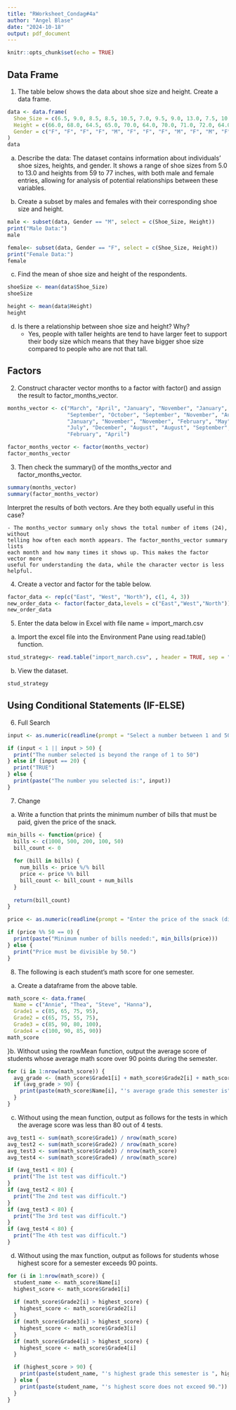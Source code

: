 ```yaml
---
title: "RWorksheet_Condag#4a"
author: "Angel Blase"
date: "2024-10-18"
output: pdf_document
---
```


```r
knitr::opts_chunk$set(echo = TRUE)
```
## Data Frame
1. The table below shows the data about shoe size and height. Create a data frame.
```r
data <- data.frame(
  Shoe_Size = c(6.5, 9.0, 8.5, 8.5, 10.5, 7.0, 9.5, 9.0, 13.0, 7.5, 10.5, 8.5, 12.0, 10.5, 13.0, 11.5, 8.5, 5.0, 10.0, 6.5, 7.5, 8.5, 10.5, 8.5, 10.5, 11.0, 9.0, 13.0),
  Height = c(66.0, 68.0, 64.5, 65.0, 70.0, 64.0, 70.0, 71.0, 72.0, 64.0, 74.5, 67.0, 71.0, 71.0, 77.0, 72.0, 59.0, 62.0, 72.0, 66.0, 64.0, 67.0, 73.0, 69.0, 72.0, 70.0, 69.0, 70.0),
  Gender = c("F", "F", "F", "F", "M", "F", "F", "F", "M", "F", "M", "F", "M", "M", "M", "M", "F", "F", "M", "F", "F", "M", "M", "F", "M", "M", "M", "M")
)
data
```

a. Describe the data: The dataset contains information about individuals' shoe sizes, heights, and gender. It shows a range of shoe sizes from 5.0 to 13.0 and heights from 59 to 77 inches, with both male and female entries, allowing for analysis of potential relationships between these variables.


b. Create a subset by males and females with their corresponding shoe size and height.
```r
male <- subset(data, Gender == "M", select = c(Shoe_Size, Height))
print("Male Data:")
male

female<- subset(data, Gender == "F", select = c(Shoe_Size, Height))
print("Female Data:")
female
```

c. Find the mean of shoe size and height of the respondents.
```r
shoeSize <- mean(data$Shoe_Size)
shoeSize

height <- mean(data$Height)
height
```

d. Is there a relationship between shoe size and height? Why?
    - Yes, people with taller heights are tend to have larger feet to support their body size which means that they have bigger shoe size compared to people who are not that tall.


## Factors
2. Construct character vector months to a factor with factor() and assign the result to factor_months_vector.
```r
months_vector <- c("March", "April", "January", "November", "January",
                   "September", "October", "September", "November", "August",
                   "January", "November", "November", "February", "May", "August",
                   "July", "December", "August", "August", "September", "November",
                   "February", "April")

factor_months_vector <- factor(months_vector)
factor_months_vector
```

3. Then check the summary() of the months_vector and factor_months_vector.
```r
summary(months_vector)
summary(factor_months_vector)
```
Interpret the results of both vectors. Are they both equally useful in this case?

    - The months_vector summary only shows the total number of items (24), without
    telling how often each month appears. The factor_months_vector summary lists
    each month and how many times it shows up. This makes the factor vector more
    useful for understanding the data, while the character vector is less helpful.
    
4. Create a vector and factor for the table below.

```r
factor_data <- rep(c("East", "West", "North"), c(1, 4, 3))
new_order_data <- factor(factor_data,levels = c("East","West","North"))
new_order_data
```
5. Enter the data below in Excel with file name = import_march.csv

a. Import the excel file into the Environment Pane using read.table() function.
```r
stud_strategy<- read.table("import_march.csv", , header = TRUE, sep = ",", na.strings = "")
```

b. View the dataset.
```r
stud_strategy
```

## Using Conditional Statements (IF-ELSE)
6. Full Search
```r
input <- as.numeric(readline(prompt = "Select a number between 1 and 50: "))

if (input < 1 || input > 50) {
  print("The number selected is beyond the range of 1 to 50")
} else if (input == 20) {
  print("TRUE")
} else {
  print(paste("The number you selected is:", input))
}
```

7. Change

a. Write a function that prints the minimum number of bills that must be paid, given the price of the snack.
```r
min_bills <- function(price) {
  bills <- c(1000, 500, 200, 100, 50)
  bill_count <- 0
  
  for (bill in bills) {
    num_bills <- price %/% bill
    price <- price %% bill
    bill_count <- bill_count + num_bills
  }
  
  return(bill_count)
}

price <- as.numeric(readline(prompt = "Enter the price of the snack (divisible by 50): "))

if (price %% 50 == 0) {
  print(paste("Minimum number of bills needed:", min_bills(price)))
} else {
  print("Price must be divisible by 50.")
}
```

8. The following is each student’s math score for one semester.

a. Create a dataframe from the above table.
```r
math_score <- data.frame(
  Name = c("Annie", "Thea", "Steve", "Hanna"),
  Grade1 = c(85, 65, 75, 95),
  Grade2 = c(65, 75, 55, 75),
  Grade3 = c(85, 90, 80, 100),
  Grade4 = c(100, 90, 85, 90))
math_score
```


}b. Without using the rowMean function, output the average score of students whose average math score over 90 points during the semester.
```r
for (i in 1:nrow(math_score)) {
  avg_grade <- (math_score$Grade1[i] + math_score$Grade2[i] + math_score$Grade3[i] + math_score$Grade4[i]) / 4
  if (avg_grade > 90) {
    print(paste(math_score$Name[i], "'s average grade this semester is", avg_grade))
  }
}
```

c. Without using the mean function, output as follows for the tests in which the average score was less than 80 out of 4 tests.
```r
avg_test1 <- sum(math_score$Grade1) / nrow(math_score)
avg_test2 <- sum(math_score$Grade2) / nrow(math_score)
avg_test3 <- sum(math_score$Grade3) / nrow(math_score)
avg_test4 <- sum(math_score$Grade4) / nrow(math_score)

if (avg_test1 < 80) {
  print("The 1st test was difficult.")
}
if (avg_test2 < 80) {
  print("The 2nd test was difficult.")
}
if (avg_test3 < 80) {
  print("The 3rd test was difficult.")
}
if (avg_test4 < 80) {
  print("The 4th test was difficult.")
}
```

d. Without using the max function, output as follows for students whose highest score for a semester exceeds 90 points.
```r
for (i in 1:nrow(math_score)) {
  student_name <- math_score$Name[i]
  highest_score <- math_score$Grade1[i]
  
  if (math_score$Grade2[i] > highest_score) {
    highest_score <- math_score$Grade2[i]
  }
  if (math_score$Grade3[i] > highest_score) {
    highest_score <- math_score$Grade3[i]
  }
  if (math_score$Grade4[i] > highest_score) {
    highest_score <- math_score$Grade4[i]
  }

  if (highest_score > 90) {
    print(paste(student_name, "'s highest grade this semester is ", highest_score, ".", sep=""))
  } else {
    print(paste(student_name, "'s highest score does not exceed 90."))
  }
}
```